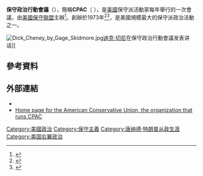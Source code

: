 {{Infobox recurring event
|name         = 保守政治行動會議<br>{{small|Conservative Political Action Conference}}
|image        = CPAC 2021 logo.png
|caption      = CPAC 2021的官方標誌
|location     = 美國[[馬里蘭州|馬里蘭州]]National Harbor
|years_active = 
|first        = 1973
|founders     = 
|dates        = 三月
|frequency    = 年會
|next         = 2022
|attendance   = 
|genre        =
|budget       =
|patron       =
|organized    = [[美國保守聯盟|美國保守聯盟]]
|website      = {{URL|http://cpac.conservative.org}}
}}
'''保守政治行動會議'''（{{lang-en|Conservative Political Action Conference}}），簡稱'''CPAC'''（{{IPAc-en|ˈ|s|iː|p|æ|k}} {{respell|SEE|pak}}），是[[美國|美國]]保守派活動家每年舉行的一次會議，由[[美國保守聯盟|美國保守聯盟]]主辦<ref>{{cite web|title=CPAC 2015 Straw Poll: Rand Paul wins again – but Scott Walker is surging|work=The Washington Times|date=2015-02-28|url=http://www.washingtontimes.com/news/2015/feb/28/cpac-straw-poll-rand-paul-wins-scott-walker-surgin/?page=all|accessdate=2015-08-16|archive-date=2015-09-12|archive-url=https://web.archive.org/web/20150912222321/http://www.washingtontimes.com/news/2015/feb/28/cpac-straw-poll-rand-paul-wins-scott-walker-surgin/?page=all|dead-url=no}}</ref>。創辦於1973年<ref>{{Cite book
  | last = Diamond
  | first = Sara
  | title = Roads to dominion: right-wing movements and political power in the United States
  | place = New York, NY
  | publisher = The Guilford Press
  | origyear = 1995
  | year = 1995
  | edition = 2
  | pages = 128, 138, 146, 198, 210, 212, 285, 289, 327
  | url = https://books.google.com/books?id=w1bqY-DxHMEC&lpg=PA289&dq=Conservative%20Political%20Action%20Conference&pg=PA289#v=onepage&q=Conservative%20Political%20Action%20Conference&f=false
  | isbn = 0-89862-862-8
  | access-date = 2016-11-14
  | archive-date = 2017-02-15
  | archive-url = https://web.archive.org/web/20170215012239/https://books.google.com/books?id=w1bqY-DxHMEC&lpg=PA289&dq=Conservative%20Political%20Action%20Conference&pg=PA289#v=onepage&q=Conservative%20Political%20Action%20Conference&f=false
  | dead-url = no
  }}</ref><ref>{{Cite book
  | last = Wilcox
  | first = Derk Arend
  | title = The right guide: a guide to conservative, free-market, and right-of-center organizations
  | publisher = Economics America, Inc.
  | year = 2000
  | location = United States of America
  | page = 43
  | url = https://books.google.com/?id=g51IAAAAYAAJ&q=%22conservative+political+action+conference%22&dq=%22conservative+political+action+conference%22
  | isbn = 9780914169062}}</ref>，是美國規模最大的保守派政治活動之一。

[[File:Dick_Cheney_by_Gage_Skidmore.jpg|thumb]][[迪克·切尼|迪克·切尼]]在保守政治行動會議发表讲话]]

==參考資料==
{{reflist|colwidth=30em}}

==外部連結==
* {{official|http://www.cpac.org/ }}
* [http://www.conservative.org/ Home page for the American Conservative Union, the organization that runs CPAC]{{Wayback|url=http://www.conservative.org/ |date=20161114233541 }}

[[Category:美國政治|Category:美國政治]]
[[Category:保守主義|Category:保守主義]]
[[Category:唐纳德·特朗普从政生涯|Category:唐纳德·特朗普从政生涯]]
[[Category:美国右翼政治|Category:美国右翼政治]]